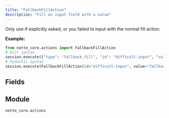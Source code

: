 ```yaml
---
title: "FallbackFillAction"
description: "Fill an input field with a value"
---
```


Only use if explicitly asked, or you failed to input with the normal fill action.

**Example:**
```python
from notte_core.actions import FallbackFillAction
# Dict syntax
session.execute({"type": "fallback_fill", "id": "difficult-input", "value": "fallback text"})
# Pydantic syntax
session.execute(FallbackFillAction(id="difficult-input", value="fallback text"))
```

## Fields

<ParamField path="type" type="Literal['fallback_fill']" required>
</ParamField>

<ParamField path="category" type="str" required>
</ParamField>

<ParamField path="description" type="str" required>
</ParamField>

<ParamField path="id" type="str" required>
</ParamField>

<ParamField path="selector" type="UnionType[NodeSelectors, None]" required>
</ParamField>

<ParamField path="press_enter" type="UnionType[bool, None]" required>
</ParamField>

<ParamField path="text_label" type="UnionType[str, None]" required>
</ParamField>

<ParamField path="param" type="UnionType[ActionParameter, None]" required>
</ParamField>

<ParamField path="value" type="UnionType[str, ValueWithPlaceholder]" required>
</ParamField>

<ParamField path="clear_before_fill" type="bool" required>
</ParamField>


## Module

`notte_core.actions`
